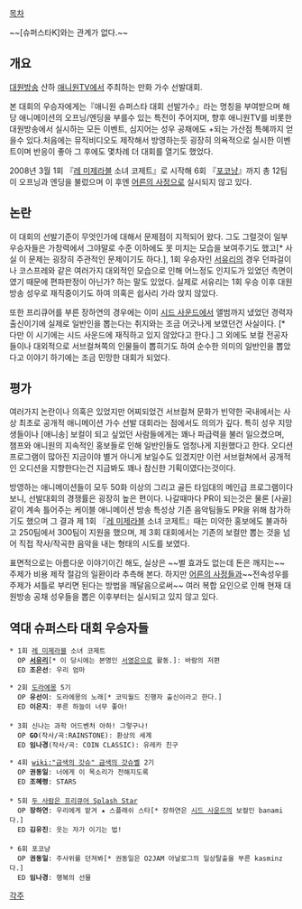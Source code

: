 [[목차]]

~~[슈퍼스타K]와는 관계가 없다.~~


== 개요 ==

[[대원방송]] 산하 [[애니원]]TV에서 주최하는 만화 가수 선발대회. 

본 대회의 우승자에게는『애니원 슈퍼스타 대회 선발가수』라는 명칭을 부여받으며 해당 애니메이션의 오프닝/엔딩을 부를수 있는 특전이 주어지며, 향후 애니원TV를 비롯한 대원방송에서 실시하는 모든 이벤트, 심지어는 성우 공채에도 +되는 가산점 특혜까지 얻을수 있다.처음에는 뮤직비디오도 제작해서 방영하는듯 굉장히 의욕적으로 실시한 이벤트이며 반응이 좋아 그 후에도 몇차례 더 대회를 열기도 했었다.

2008년 3월 1회 『[[레 미제라블]] 소녀 코제트』로 시작해 6회 『[[포코냥]]』까지 총 12팀이 오프닝과 엔딩을 불렀으며 이 후엔 [[어른의 사정]]으로 실시되지 않고 있다. 

== 논란 ==

이 대회의 선발기준이 무엇인가에 대해서 문제점이 지적되어 왔다. 그도 그럴것이 일부 우승자들은 가창력에서 그야말로 수준 이하에도 못 미치는 모습을 보여주기도 했고[* 사실 이 문제는 굉장히 주관적인 문제이기도 하다.], 1회 우승자인 [[서유리]]의 경우 던파걸이나 코스프레와 같은 여러가지 대외적인 모습으로 인해 어느정도 인지도가 있었던 측면이였기 때문에 편파판정이 아닌가? 하는 말도 있었다. 실제로 서유리는 1회 우승 이후 대원방송 성우로 재직중이기도 하여 의혹은 쉽사리 가라 앉지 않았다. 

또한 프리큐어를 부른 장하연의 경우에는 이미 [[시드 사운드]]에서 앨범까지 냈었던 경력자 출신이기에 실제로 일반인을 뽑는다는 취지와는 조금 어긋나게 보였던건 사실이다. [* 다만 이 시기에는 시드 사운드에 재직하고 있지 않았다고 한다.] 그 외에도 보컬 전공자들이나 대외적으로 서브컬쳐쪽의 인물들이 뽑히기도 하여 순수한 의미의 일반인을 뽑았다고 이야기 하기에는 조금 민망한 대회가 되었다. 

== 평가 ==

여러가지 논란이나 의혹은 있었지만 어찌되었건 서브컬쳐 문화가 빈약한 국내에서는 사상 최초로 공개적 애니메이션 가수 선발 대회라는 점에서도 의의가 깊다. 특히 성우 지망생들이나 [애니송] 보컬이 되고 싶었던 사람들에게는 꽤나 파급력을 불러 일으켰으며, 챔프와 애니원의 지속적인 홍보들로 인해 일반인들도 엄청나게 지원했다고 한다. 오디션 프로그램이 많아진 지금이야 별거 아니게 보일수도 있겠지만 이런 서브컬쳐에서 공개적인 오디션을 지향한다는건 지금봐도 꽤나 참신한 기획이였다는것이다.

방영하는 애니메이션들이 모두 50화 이상의 그리고 골든 타임대의 메인급 프로그램이다 보니, 선발대회의 경쟁률은 굉장히 높은 편이다. 나갈때마다 PR이 되는것은 물론 [사골]같이 계속 틀어주는 케이블 애니메이션 방송 특성상 기존 음악팀들도 PR을 위해 참가하기도 했으며 그 결과 제 1회 『[[레 미제라블]] 소녀 코제트』때는 미약한 홍보에도 불과하고 250팀에서 300팀이 지원을 했으며, 제 3회 대회에서는 기존의 보컬만 뽑는 것을 넘어 직접 작사/작곡한 음악을 내는 형태의 시도를 보였다.

표면적으로는 아름다운 이야기이긴 해도, 실상은 ~~별 효과도 없는데 돈은 깨지는~~ 주제가 비용 제작 절감의 일환이라 추측해 본다. 하지만 [[어른의 사정]]들과~~전속성우를 주제가 셔틀로 부리면 된다는 방법을 깨달음으로써~~ 여러 복합 요인으로 인해 현재 대원방송 공채 성우들을 뽑은 이후부터는 실시되고 있지 않고 있다. 

== 역대 슈퍼스타 대회 우승자들 == 

 * 1회 [[레 미제라블]] 소녀 코제트
   OP '''[[서유리]]'''[* 이 당시에는 본명인 [[서영은]]으로 활동.]: 바람의 저편 
   ED '''조은선''': 우리 엄마

 * 2회 [[도라에몽]] 5기
   OP '''유선이''': 도라에몽의 노래[* 코믹월드 진행자 출신이라고 한다.]
   ED '''이은지''': 푸른 하늘이 너무 좋아!  
 
 * 3회 신나는 과학 어드벤처 아하! 그렇구나!
   OP '''GO'''(작사/곡:RAINSTONE): 환상의 세계
   ED '''임나경'''(작사/곡: COIN CLASSIC): 유레카 친구

 * 4회 [[wiki:"금색의 갓슈" 금색의 갓슈벨]] 2기 
   OP '''권동일''': 너에게 이 목소리가 전해지도록
   ED '''조혜령''': STARS
 
 * 5회 [[두 사람은 프리큐어 Splash Star]]
   OP '''장하연''': 우리에게 맡겨 ★ 스플래쉬 스타[* 장하연은 [[시드 사운드]]의 보컬인 banami다.]
   ED '''김유진''': 웃는 자가 이기는 법!
 
 * 6회 포코냥
   OP '''권동일''': 주사위를 던져봐[* 권동일은 O2JAM 아날로그의 일상탈출을 부른 kasminz다.] 
   ED '''임나경''': 행복의 선물

[[각주]]

